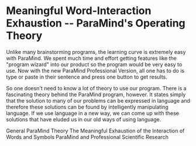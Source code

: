 # Meaningful Word-Interaction Exhaustion -- ParaMind's Operating Theory
Unlike many brainstorming programs, the learning curve is extremely easy with ParaMind. We spent much time and effort getting features like the "program wizard" into our product so the program would be very easy to use. Now with the new ParaMind Professional Version, all one has to do is type or paste in their sentence and press one button to get results.

So one doesn't need to know a lot of theory to use our program. There is a fascinating theory behind the ParaMind program, however. It states simply that the solution to many of our problems can be expressed in language and therefore these solutions can be found by intelligently manipulating language. If we use language in a new way, we can come up with these solutions that have eluded us in our old ways of using language.

General ParaMind Theory
The Meaningful Exhaustion of the Interaction of Words and Symbols
ParaMind and Professional Scientific Research